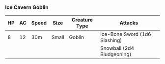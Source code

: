 ### Ice Cavern Goblin {#ice-cavern-goblin}

| HP  | AC  | Speed | Size  | Creature Type | Attacks                      |
| --- | --- | ----- | ----- | ------------- | ---------------------------- |
|  8  | 12  | 30m   | Small | Goblin        | Ice-Bone Sword (1d6 Slashing)|
|     |     |       |       |               | Snowball (2d4 Bludgeoning)   |